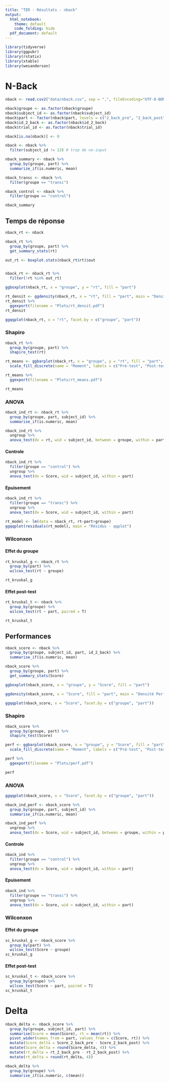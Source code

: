 ```yaml
---
title: "TER - Résultats - nback"
output:
  html_notebook:
    theme: default
    code_folding: hide
  pdf_document: default
---
```


```r

library(tidyverse)
library(ggpubr)
library(rstatix)
library(xtable)
library(wesanderson)

```


# N-Back


```r

nback <- read.csv2("data/nback.csv", sep = ",", fileEncoding="UTF-8-BOM")

nback$groupe <- as.factor(nback$groupe)
nback$subject_id <- as.factor(nback$subject_id)
nback$part <- factor(nback$part, levels = c("2_back_pre", "2_back_post"))
nback$id_2_back <- as.factor(nback$id_2_back)
nback$trial_id <- as.factor(nback$trial_id)

nback[is.na(nback)] <- 0

nback <- nback %>%
  filter(subject_id != 13) # trop de no-input

nback_summary <- nback %>%
  group_by(groupe, part) %>%
  summarize_if(is.numeric, mean)

nback_transc <- nback %>%
  filter(groupe == "transc")

nback_control <- nback %>%
  filter(groupe == "control")

nback_summary


```

## Temps de réponse

```r

nback_rt <- nback

nback_rt %>%
  group_by(groupe, part) %>%
  get_summary_stats(rt)

```

```r

out_rt <- boxplot.stats(nback_rt$rt)$out


nback_rt <- nback_rt %>%
  filter(!rt %in% out_rt)

ggboxplot(nback_rt, x = "groupe", y = "rt", fill = "part")


```

```r

rt_densit <- ggdensity(nback_rt, x = "rt", fill = "part", main = "Densité RT", facet.by = "groupe") 
rt_densit %>%
  ggexport(filename = "Plots/rt_densit.pdf")
rt_densit

```

```r

ggqqplot(nback_rt, x = "rt", facet.by = c("groupe", "part"))

```

### Shapiro

```r

nback_rt %>%
  group_by(groupe, part) %>%
  shapiro_test(rt)

```



```r

rt_means <- ggbarplot(nback_rt, x = "groupe", y = "rt", fill = "part", position = position_dodge(0.8), add = "mean_sd", xlab = "Groupe", ylab = "Temps de réponse") +
  scale_fill_discrete(name = "Moment", labels = c("Pré-test", "Post-test"))

rt_means %>%
  ggexport(filename = "Plots/rt_means.pdf")

rt_means

```

### ANOVA

```r

nback_ind_rt <- nback_rt %>%
  group_by(groupe, part, subject_id) %>%
  summarise_if(is.numeric, mean)

nback_ind_rt %>%
  ungroup %>%
  anova_test(dv = rt, wid = subject_id, between = groupe, within = part)

```
#### Controle

```r
nback_ind_rt %>%
  filter(groupe == "control") %>%
  ungroup %>%
  anova_test(dv = Score, wid = subject_id, within = part)
```

#### Epuisement

```r
nback_ind_rt %>%
  filter(groupe == "transc") %>%
  ungroup %>%
  anova_test(dv = Score, wid = subject_id, within = part)
```



```r

rt_model <- lm(data = nback_rt, rt~part+groupe)
ggqqplot(residuals(rt_model), main = "Résidus - qqplot")

```

### Wilconxon

#### Effet du groupe

```r

rt_kruskal_g <- nback_rt %>%
  group_by(part) %>%
  wilcox_test(rt ~ groupe)

rt_kruskal_g

```


#### Effet post-test

```r

rt_kruskal_t <- nback %>%
  group_by(groupe) %>%
  wilcox_test(rt ~ part, paired = T)

rt_kruskal_t

```


## Performances


```r
nback_score <- nback %>%
  group_by(groupe, subject_id, part, id_2_back) %>%
  summarise_if(is.numeric, mean)

nback_score %>%
  group_by(groupe, part) %>%
  get_summary_stats(Score)
```

```r
ggboxplot(nback_score, x = "groupe", y = "Score", fill = "part")
```


```r
ggdensity(nback_score, x = "Score", fill = "part", main = "Densité Performances", facet.by = "groupe")
```

```r
ggqqplot(nback_score, x = "Score", facet.by = c("groupe", "part"))
```

### Shapiro

```r
nback_score %>%
  group_by(groupe, part) %>%
  shapiro_test(Score)
```


```r
perf <- ggbarplot(nback_score, x = "groupe", y = "Score", fill = "part", position = position_dodge(0.8), add = "mean_sd") +
  scale_fill_discrete(name = "Moment", labels = c("Pré-test", "Post-test"))

perf %>%
  ggexport(filename = "Plots/perf.pdf")

perf
```


### ANOVA

```r
ggqqplot(nback_score, x = "Score", facet.by = c("groupe", "part"))
```


```r

nback_ind_perf <- nback_score %>%
  group_by(groupe, part, subject_id) %>%
  summarise_if(is.numeric, mean)

nback_ind_perf %>%
  ungroup %>%
  anova_test(dv = Score, wid = subject_id, between = groupe, within = part)

```

#### Controle

```r
nback_ind %>%
  filter(groupe == "control") %>%
  ungroup %>%
  anova_test(dv = Score, wid = subject_id, within = part)
```

#### Epuisement

```r
nback_ind %>%
  filter(groupe == "transc") %>%
  ungroup %>%
  anova_test(dv = Score, wid = subject_id, within = part)
```

### Wilconxon

#### Effet du groupe

```r

sc_kruskal_g <- nback_score %>%
  group_by(part) %>%
  wilcox_test(Score ~ groupe)
sc_kruskal_g

```


#### Effet post-test

```r

sc_kruskal_t <- nback_score %>%
  group_by(groupe) %>%
  wilcox_test(Score ~ part, paired = T)
sc_kruskal_t

```



# Delta

```r

nback_delta <- nback_score %>% 
  group_by(groupe, subject_id, part) %>%
  summarise(Score = mean(Score), rt = mean(rt)) %>%
  pivot_wider(names_from = part, values_from = c(Score, rt)) %>%
  mutate(Score_delta = Score_2_back_pre - Score_2_back_post) %>%
  mutate(Score_delta = round(Score_delta, 4)) %>%
  mutate(rt_delta = rt_2_back_pre - rt_2_back_post) %>%
  mutate(rt_delta = round(rt_delta, 4))

nback_delta %>%
  group_by(groupe) %>%
  summarise_if(is.numeric, c(mean))

```























